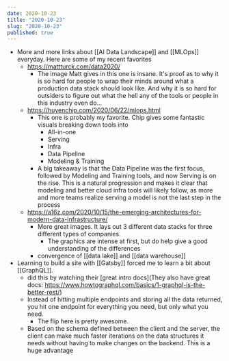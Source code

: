 ```yaml
---
date: 2020-10-23
title: "2020-10-23"
slug: "2020-10-23"
published: true
---
```

- More and more links about [[AI Data Landscape]] and [[MLOps]] everyday. Here are some of my recent favorites
    - https://mattturck.com/data2020/
        - The image Matt gives in this one is insane. It's proof as to why it is so hard for people to wrap their minds around what a production data stack should look like. And why it is so hard for outsiders to figure out what the hell any of the tools or people in this industry even do... 
    - https://huyenchip.com/2020/06/22/mlops.html
        - This one is probably my favorite. Chip gives some fantastic visuals breaking down tools into 
            - All-in-one
            - Serving
            - Infra
            - Data Pipeline
            - Modeling & Training 
        - A big takeaway is that the Data Pipeline was the first focus, followed by Modeling and Training tools, and now Serving is on the rise. This is a natural progression and makes it clear that modeling and better cloud infra tools will likely follow, as more and more teams realize serving a model is not the last step in the process
    - https://a16z.com/2020/10/15/the-emerging-architectures-for-modern-data-infrastructure/
        - More great images. It lays out 3 different data stacks for three different types of companies. 
            - The graphics are intense at first, but do help give a good understanding of the differences 
        - convergence of [[data lake]] and [[data warehouse]]
- Learning to build a site with [[Gatsby]] forced me to learn a bit about [[GraphQL]]. 
    - did this by watching their [great intro docs](They also have great docs: https://www.howtographql.com/basics/1-graphql-is-the-better-rest/)
    - Instead of hitting multiple endpoints and storing all the data returned, you hit one endpoint for everything you need, but only what you need. 
        - The flip here is pretty awesome. 
    - Based on the schema defined between the client and the server, the client can make much faster iterations on the data structures it needs without having to make changes on the backend. This is a huge advantage 

